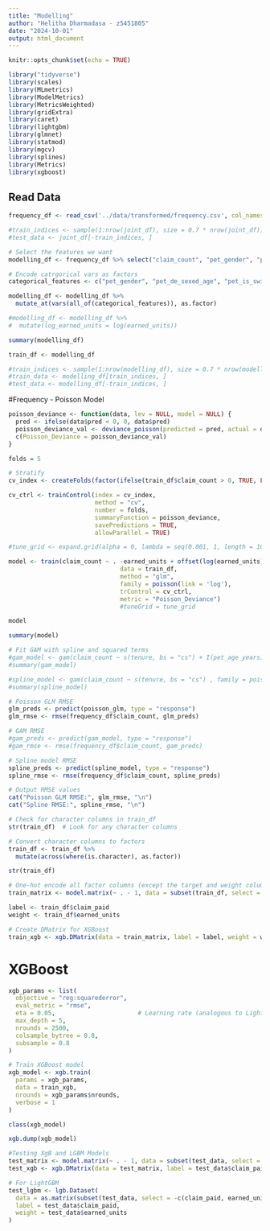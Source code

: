```yaml
---
title: "Modelling"
author: "Helitha Dharmadasa - z5451805"
date: "2024-10-01"
output: html_document
---
```


```r
knitr::opts_chunk$set(echo = TRUE)
```

```r
library("tidyverse")
library(scales)
library(MLmetrics)
library(ModelMetrics)
library(MetricsWeighted)
library(gridExtra)
library(caret)
library(lightgbm)
library(glmnet)
library(statmod)
library(mgcv)
library(splines)
library(Metrics)
library(xgboost)
```


## Read Data

```r
frequency_df <- read_csv('../data/transformed/frequency.csv', col_names = TRUE)

#train_indices <- sample(1:nrow(joint_df), size = 0.7 * nrow(joint_df))
#test_data <- joint_df[-train_indices, ]
```

```r
# Select the features we want
modelling_df <- frequency_df %>% select("claim_count", "pet_gender", "pet_de_sexed_age", "pet_is_switcher", "pet_age_months", "nb_contribution", "nb_excess", "nb_address_type_adj", "median_income", "nb_state", "owner_age_years", "nb_number_of_breeds", "nb_average_breed_size", "nb_breed_type", "nb_breed_trait", "is_multi_pet_plan", "quote_time_group", "earned_units", "mm_category")

# Encode catrgorical vars as factors
categorical_features <- c("pet_gender", "pet_de_sexed_age", "pet_is_switcher", "nb_address_type_adj", "nb_state", "nb_breed_type", "nb_breed_trait","is_multi_pet_plan", "quote_time_group", "mm_category")

modelling_df <- modelling_df %>%
  mutate_at(vars(all_of(categorical_features)), as.factor)

#modelling_df <- modelling_df %>%
#  mutate(log_earned_units = log(earned_units))

summary(modelling_df)

train_df <- modelling_df

#train_indices <- sample(1:nrow(modelling_df), size = 0.7 * nrow(modelling_df))
#train_data <- modelling_df[train_indices, ]
#test_data <- modelling_df[-train_indices, ]
```

#Frequency - Poisson Model

```r
poisson_deviance <- function(data, lev = NULL, model = NULL) {
  pred <- ifelse(data$pred < 0, 0, data$pred)
  poisson_deviance_val <- deviance_poisson(predicted = pred, actual = data$obs)
  c(Poisson_Deviance = poisson_deviance_val)
}

folds = 5

# Stratify
cv_index <- createFolds(factor(ifelse(train_df$claim_count > 0, TRUE, FALSE)), folds, returnTrain = TRUE)

cv_ctrl <- trainControl(index = cv_index, 
                        method = "cv", 
                        number = folds,
                        summaryFunction = poisson_deviance,
                        savePredictions = TRUE,
                        allowParallel = TRUE)

#tune_grid <- expand.grid(alpha = 0, lambda = seq(0.001, 1, length = 10))
```


```r
model <- train(claim_count ~ . -earned_units + offset(log(earned_units)), 
                               data = train_df, 
                               method = "glm", 
                               family = poisson(link = 'log'),
                               trControl = cv_ctrl,
                               metric = "Poisson_Deviance")
                               #tuneGrid = tune_grid

model

summary(model)
```


```r
# Fit GAM with spline and squared terms
#gam_model <- gam(claim_count ~ s(tenure, bs = "cs") + I(pet_age_years) + owner_age_years + s(nb_excess) + nb_contribution + is_multi_pet_plan, family = poisson(link = "log"), data = frequency_df)
#summary(gam_model)
```

```r
#spline_model <- gam(claim_count ~ s(tenure, bs = "cs") , family = poisson(link = "log"), data = frequency_df)
#summary(spline_model)
```

```r
# Poisson GLM RMSE
glm_preds <- predict(poisson_glm, type = "response")
glm_rmse <- rmse(frequency_df$claim_count, glm_preds)

# GAM RMSE
#gam_preds <- predict(gam_model, type = "response")
#gam_rmse <- rmse(frequency_df$claim_count, gam_preds)

# Spline model RMSE
spline_preds <- predict(spline_model, type = "response")
spline_rmse <- rmse(frequency_df$claim_count, spline_preds)

# Output RMSE values
cat("Poisson GLM RMSE:", glm_rmse, "\n")
cat("Spline RMSE:", spline_rmse, "\n")
```

```r
# Check for character columns in train_df
str(train_df)  # Look for any character columns
```


```r
# Convert character columns to factors
train_df <- train_df %>%
  mutate(across(where(is.character), as.factor))

str(train_df)

```


```r
# One-hot encode all factor columns (except the target and weight columns)
train_matrix <- model.matrix(~ . - 1, data = subset(train_df, select = -c(claim_paid, earned_units)))

label <- train_df$claim_paid
weight <- train_df$earned_units

# Create DMatrix for XGBoost
train_xgb <- xgb.DMatrix(data = train_matrix, label = label, weight = weight)
```


# XGBoost
```r
xgb_params <- list(
  objective = "reg:squarederror",   
  eval_metric = "rmse",             
  eta = 0.05,                       # Learning rate (analogous to LightGBM's learning rate)
  max_depth = 5,                    
  nrounds = 2500,                 
  colsample_bytree = 0.8,           
  subsample = 0.8                  
)

```

```r
# Train XGBoost model
xgb_model <- xgb.train(
  params = xgb_params,
  data = train_xgb,
  nrounds = xgb_params$nrounds,
  verbose = 1
)
```

```r
class(xgb_model)
```

```r
xgb.dump(xgb_model)
```

```r
#Testing XgB and LGBM Models
test_matrix <- model.matrix(~ . - 1, data = subset(test_data, select = -c(claim_paid, earned_units)))
test_xgb <- xgb.DMatrix(data = test_matrix, label = test_data$claim_paid)
```


```r
# For LightGBM
test_lgbm <- lgb.Dataset(
  data = as.matrix(subset(test_data, select = -c(claim_paid, earned_units))),
  label = test_data$claim_paid,
  weight = test_data$earned_units
)


```
